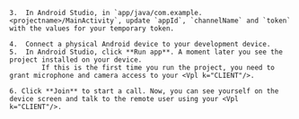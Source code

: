 <PlatformWrapper platform="android">

    3.  In Android Studio, in `app/java/com.example.<projectname>/MainActivity`, update `appId`, `channelName` and `token` with the values for your temporary token.

    4.  Connect a physical Android device to your development device.
    5.  In Android Studio, click **Run app**. A moment later you see the project installed on your device.
            If this is the first time you run the project, you need to grant microphone and camera access to your <Vpl k="CLIENT"/>.
         
    6. Click **Join** to start a call. Now, you can see yourself on the device screen and talk to the remote user using your <Vpl k="CLIENT"/>.

</PlatformWrapper>